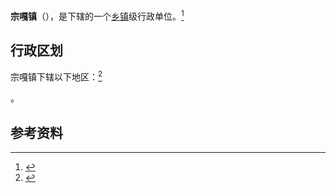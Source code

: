 {{中国乡级行政区|54/23/35/100/000}}

'''宗嘎镇'''（{{bo|z=རྫོང་དགའ|w=rdzong dga'}}），是{{PRC admin/fullname|54/23/35/100/000|3}}下辖的一个[[乡镇|乡镇]]级行政单位。<ref>{{PRC admin/ref sgc|{{PRC admin/parent|54/23/35/100/000}}}}</ref>

== 行政区划 ==

宗嘎镇下辖以下地区：<ref>{{PRC admin/ref sgc|54/23/35/100/000}}</ref>

{{PRC admin/children|54/23/35/100/000}}。

== 参考资料 ==

{{reflist}}

{{行政区划小作品}}
{{PRC admin/navcat|54/23/35/100/000}}